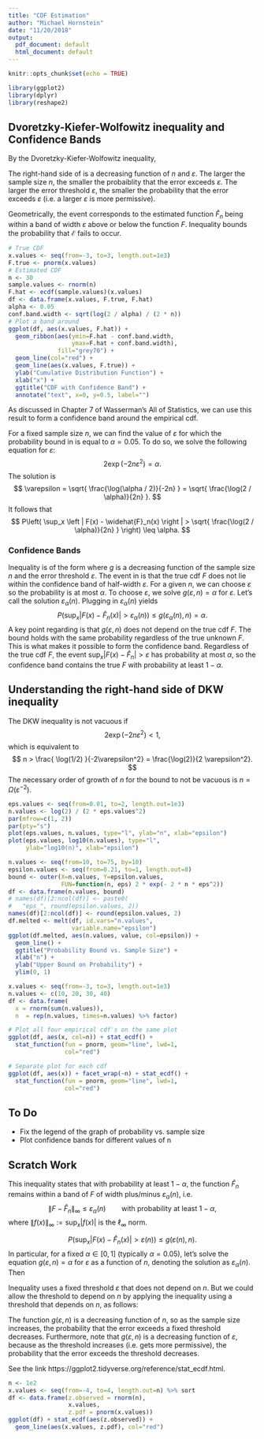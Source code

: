 ```yaml
---
title: "CDF Estimation"
author: "Michael Hornstein"
date: "11/20/2018"
output:
  pdf_document: default
  html_document: default
---
```


```r
knitr::opts_chunk$set(echo = TRUE)

library(ggplot2)
library(dplyr)
library(reshape2)
```

 

## Dvoretzky-Kiefer-Wolfowitz inequality and Confidence Bands

By the Dvoretzky-Kiefer-Wolfowitz inequality, 
\begin{equation} \label{DKW}
P\left( \sup_x \left | F(x) - \widehat{F}_n(x) \right | > \varepsilon \right) \leq 2 \exp( - 2n \varepsilon^2).
\end{equation}


The right-hand side of \eqref{DKW} is a decreasing function of $n$ and $\varepsilon$.  The larger the sample size $n$, the smaller the probaiblity that the error exceeds $\varepsilon$.  The larger the error threshold $\varepsilon$, the smaller the probability that the error exceeds $\varepsilon$ (i.e. a larger $\varepsilon$ is more permissive).  

Geometrically, the event 
\begin{equation} \label{supError}
\mathcal{E} := \left\{ \sup_x \left| F(x) - \widehat{F}_n(x) \right| \leq \varepsilon \right\}
\end{equation}
corresponds to the estimated function $\widehat{F}_n$ being within a band of width $\varepsilon$ above or below the function $F$.  Inequality \eqref{DKW} bounds the probability that $\mathcal{E}$ fails to occur.

```r
# True CDF 
x.values <- seq(from=-3, to=3, length.out=1e3)
F.true <- pnorm(x.values)
# Estimated CDF 
n <- 30
sample.values <- rnorm(n)
F.hat <- ecdf(sample.values)(x.values)
df <- data.frame(x.values, F.true, F.hat)
alpha <- 0.05 
conf.band.width <- sqrt(log(2 / alpha) / (2 * n))
# Plot a band around 
ggplot(df, aes(x.values, F.hat)) + 
  geom_ribbon(aes(ymin=F.hat - conf.band.width, 
                  ymax=F.hat + conf.band.width), 
              fill="grey70") + 
  geom_line(col="red") + 
  geom_line(aes(x.values, F.true)) + 
  ylab("Cumulative Distribution Function") + 
  xlab("x") + 
  ggtitle("CDF with Confidence Band") + 
  annotate("text", x=0, y=0.5, label="")
```


As discussed in Chapter 7 of Wasserman's All of Statistics, we can use this result to form a confidence band around the empirical cdf.

For a fixed sample size $n$, we can find the value of $\varepsilon$ for which the probability bound in \eqref{DKW} is equal to $\alpha = 0.05$.  To do so, we solve the following equation for $\varepsilon$: 
$$
2\exp( - 2n \varepsilon^2) = \alpha.
$$
The solution is 
$$
\varepsilon = \sqrt{ \frac{\log(\alpha / 2)}{-2n} } = \sqrt{ \frac{\log(2 / \alpha)}{2n} }.
$$
It follows that 
$$
P\left( \sup_x \left | F(x) - \widehat{F}_n(x) \right | > \sqrt{ \frac{\log(2 / \alpha)}{2n} } \right) \leq \alpha.
$$

### Confidence Bands 

Inequality \eqref{DKW} is of the form 
\begin{equation} \label{confBandBound}
  P\left( \sup_x \left| F(x) - \widehat{F}_n(x) \right| > \varepsilon \right) \leq g(\varepsilon, n),
\end{equation}
where $g$ is a decreasing function of the sample size $n$ and the error threshold $\varepsilon$.  The event in \eqref{confBandBound} is that the true cdf $F$ does not lie within the confidence band of half-width $\varepsilon$.  For a given $n$, we can choose $\varepsilon$ so the probability is at most $\alpha$.  To choose $\varepsilon$, we solve $g(\varepsilon, n) = \alpha$ for $\varepsilon$.  Let's call the solution $\varepsilon_\alpha(n)$.  Plugging in $\varepsilon_\alpha(n)$ yields
$$
P\left( \sup_x \left| F(x) - \widehat{F}_n(x) \right| > \varepsilon_\alpha(n) \right) \leq g( \varepsilon_\alpha(n), n) = \alpha.
$$
A key point regarding \eqref{confBandBound} is that $g(\varepsilon, n)$ does not depend on the true cdf $F$.  The bound holds with the same probability regardless of the true unknown $F$.  This is what makes it possible to form the confidence band.  Regardless of the true cdf $F$, the event $\sup_x \left| F(x) - \widehat{F}_n \right| > \varepsilon$ has probability at most $\alpha$, so the confidence band contains the true $F$ with probability at least $1 - \alpha$.  

## Understanding the right-hand side of DKW inequality
The DKW inequality is not vacuous if 
$$
2 \exp(-2n \varepsilon^2) < 1,
$$ 
which is equivalent to 
$$ 
n > \frac{ \log(1/2) }{-2\varepsilon^2} = \frac{\log(2)}{2 \varepsilon^2}.
$$ 
The necessary order of growth of $n$ for the bound to not be vacuous is $n = \Omega(\varepsilon^{-2})$.  
```r
eps.values <- seq(from=0.01, to=2, length.out=1e3)
n.values <- log(2) / (2 * eps.values^2)
par(mfrow=c(1, 2))
par(pty="s")
plot(eps.values, n.values, type="l", ylab="n", xlab="epsilon")
plot(eps.values, log10(n.values), type="l", 
     ylab="log10(n)", xlab="epsilon")
```

```r
n.values <- seq(from=10, to=75, by=10)
epsilon.values <- seq(from=0.21, to=1, length.out=8)
bound <- outer(X=n.values, Y=epsilon.values, 
               FUN=function(n, eps) 2 * exp(- 2 * n * eps^2))
df <- data.frame(n.values, bound)
# names(df)[2:ncol(df)] <- paste0(
#   "eps_", round(epsilon.values, 2))
names(df)[2:ncol(df)] <- round(epsilon.values, 2)
df.melted <- melt(df, id.vars="n.values", 
                  variable.name="epsilon")
ggplot(df.melted, aes(n.values, value, col=epsilon)) +
  geom_line() + 
  ggtitle("Probability Bound vs. Sample Size") + 
  xlab("n") + 
  ylab("Upper Bound on Probability") + 
  ylim(0, 1)
```


```r
x.values <- seq(from=-3, to=3, length.out=1e3)
n.values <- c(10, 20, 30, 40)
df <- data.frame(
  x = rnorm(sum(n.values)),
  n  = rep(n.values, times=n.values) %>% factor)

# Plot all four empirical cdf's on the same plot
ggplot(df, aes(x, col=n)) + stat_ecdf() + 
  stat_function(fun = pnorm, geom="line", lwd=1, 
                col="red") 

# Separate plot for each cdf
ggplot(df, aes(x)) + facet_wrap(~n) + stat_ecdf() + 
  stat_function(fun = pnorm, geom="line", lwd=1, 
                col="red") 
```


## To Do 

* Fix the legend of the graph of probability vs. sample size 
* Plot confidence bands for different values of n

## Scratch Work 

This inequality states that with probability at least $1 - \alpha$, the function $\widehat{F}_n$ remains within a band of $F$ of width plus/minus $\varepsilon_\alpha(n)$, i.e. 
$$ 
  \lVert F - \widehat{F}_n \rVert_\infty \leq \varepsilon_\alpha(n) \qquad \text{with probability at least $1 - \alpha$},
$$ 
where $\lVert f(x) \rVert_\infty := \sup_x |f(x)|$ is the $\ell_\infty$ norm.  

$$
P\left( \sup_x \left| F(x) - \widehat{F}_n(x) \right| > \varepsilon(n) \right) \leq g( \varepsilon(n), n).
$$
In particular, for a fixed $\alpha \in [0, 1]$ (typically $\alpha = 0.05$), let's solve the equation $g(\varepsilon, n) = \alpha$ for $\varepsilon$ as a function of $n$, denoting the solution as $\varepsilon_\alpha(n)$.  Then 

Inequality \eqref{confBandBound} uses a fixed threshold $\varepsilon$ that does not depend on $n$.  But we could allow the threshold to depend on $n$ by applying the inequality using a threshold that depends on $n$, as follows: 

The function $g(\varepsilon, n)$ is a decreasing function of $n$, so as the sample size increases, the probability that the error exceeds a fixed threshold decreases.  Furthermore, note that $g(\varepsilon, n)$ is a decreasing function of $\varepsilon$, because as the threshold increases (i.e. gets more permissive), the probability that the error exceeds the threshold decreases.

See the link https://ggplot2.tidyverse.org/reference/stat_ecdf.html.

```r
n <- 1e2
x.values <- seq(from=-4, to=4, length.out=n) %>% sort
df <- data.frame(z.observed = rnorm(n), 
                 x.values, 
                 z.pdf = pnorm(x.values))
ggplot(df) + stat_ecdf(aes(z.observed)) + 
  geom_line(aes(x.values, z.pdf), col="red")
```




